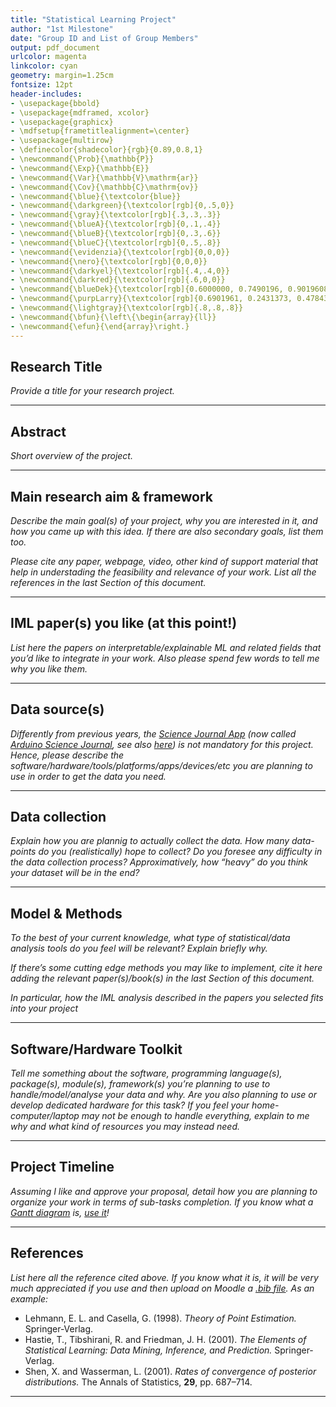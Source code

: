 ```yaml
---
title: "Statistical Learning Project"
author: "1st Milestone"
date: "Group ID and List of Group Members"
output: pdf_document
urlcolor: magenta
linkcolor: cyan
geometry: margin=1.25cm
fontsize: 12pt
header-includes:
- \usepackage{bbold}
- \usepackage{mdframed, xcolor}
- \usepackage{graphicx}
- \mdfsetup{frametitlealignment=\center}
- \usepackage{multirow}
- \definecolor{shadecolor}{rgb}{0.89,0.8,1}
- \newcommand{\Prob}{\mathbb{P}}
- \newcommand{\Exp}{\mathbb{E}}
- \newcommand{\Var}{\mathbb{V}\mathrm{ar}}
- \newcommand{\Cov}{\mathbb{C}\mathrm{ov}}
- \newcommand{\blue}{\textcolor{blue}}
- \newcommand{\darkgreen}{\textcolor[rgb]{0,.5,0}}
- \newcommand{\gray}{\textcolor[rgb]{.3,.3,.3}}
- \newcommand{\blueA}{\textcolor[rgb]{0,.1,.4}}
- \newcommand{\blueB}{\textcolor[rgb]{0,.3,.6}}
- \newcommand{\blueC}{\textcolor[rgb]{0,.5,.8}}
- \newcommand{\evidenzia}{\textcolor[rgb]{0,0,0}}
- \newcommand{\nero}{\textcolor[rgb]{0,0,0}}
- \newcommand{\darkyel}{\textcolor[rgb]{.4,.4,0}}
- \newcommand{\darkred}{\textcolor[rgb]{.6,0,0}}
- \newcommand{\blueDek}{\textcolor[rgb]{0.6000000, 0.7490196, 0.9019608}}
- \newcommand{\purpLarry}{\textcolor[rgb]{0.6901961, 0.2431373, 0.4784314}}
- \newcommand{\lightgray}{\textcolor[rgb]{.8,.8,.8}}
- \newcommand{\bfun}{\left\{\begin{array}{ll}}
- \newcommand{\efun}{\end{array}\right.}
---
```



Research Title
----------
*Provide a title for your research project.*

----------


Abstract
----------
*Short overview of the project.*

----------


Main research aim \& framework
----------
*Describe the main goal(s) of your project, why you are interested in it, 
and how you came up with this idea. If there are also secondary goals, list them too.*

*Please cite any paper, webpage, video, other kind of support material that 
help in understading the feasibility and relevance of your work.
List all the references in the last Section of this document.*

----------

IML paper(s) you like (at this point!)
----------

*List here the papers on interpretable/explainable ML and related fields that you'd like to integrate in your work. Also please spend few words to tell me why you like them.*

-------

Data source(s) 
----------
*Differently from previous years, the [Science Journal App](https://sciencejournal.withgoogle.com/experiments/) (now called [Arduino Science Journal](https://apps.apple.com/us/app/arduino-science-journal/id1518014927), see also [here](https://science-journal.arduino.cc/)) is not mandatory for this project.*
*Hence, please describe the software/hardware/tools/platforms/apps/devices/etc you are planning to use in order to get the data you need.*

----------

Data collection
----------
*Explain how you are plannig to actually collect the data.*
*How many data-points do you (realistically) hope to collect?*
*Do you foresee any difficulty in the data collection process?*
*Approximatively, how "heavy" do you think your dataset will be in the end?*

----------

Model \& Methods
----------
*To the best of your current knowledge, what type of statistical/data analysis tools do you feel will be relevant?*
*Explain briefly why.*

*If there's some cutting edge methods you may like to implement, cite it here adding the relevant paper(s)/book(s) in the last Section of this document.*

*In particular, how the IML analysis described in the papers you selected fits into your project*

----------


Software/Hardware Toolkit
----------
*Tell me something about the software, programming language(s), package(s), module(s), framework(s) you're planning to use to handle/model/analyse your data and why.*
*Are you also planning to use or develop dedicated hardware for this task?*
*If you feel your home-computer/laptop may not be enough to handle everything, explain to me why and what kind of resources you may instead need.*

----------

Project Timeline
----------
*Assuming I like and approve your proposal, detail how you are planning to organize your work in terms of sub-tasks completion.
If you know what a [Gantt diagram](https://en.wikipedia.org/wiki/Gantt_chart) is, [use it](https://plot.ly/r/gantt/)!*

----------


References
----------
*List here all the reference cited above. If you know what it is, it will be very much appreciated if you use and then upload on Moodle a [.bib file](https://rmarkdown.rstudio.com/authoring_bibliographies_and_citations.html#bibliographies).*
*As an example:*

- Lehmann, E. L. and Casella, G. (1998). *Theory of Point Estimation.* Springer-Verlag.
- Hastie, T., Tibshirani, R. and Friedman, J. H. (2001). *The Elements of Statistical Learning: Data Mining, Inference, and Prediction.* Springer-Verlag.
- Shen, X. and Wasserman, L. (2001). *Rates of convergence of posterior distributions.* The Annals of Statistics, **29**, pp. 687--714.

----------
